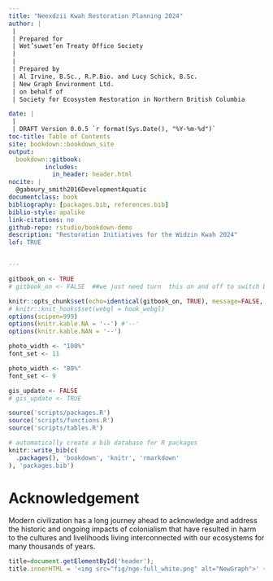 ```yaml
--- 
title: "Neexdzii Kwah Restoration Planning 2024"
author: |
 |
 | Prepared for
 | Wet’suwet’en Treaty Office Society
 |
 |
 | Prepared by
 | Al Irvine, B.Sc., R.P.Bio. and Lucy Schick, B.Sc.
 | New Graph Environment Ltd.
 | on behalf of 
 | Society for Ecosystem Restoration in Northern British Columbia

date: |
 |
 | DRAFT Version 0.0.5 `r format(Sys.Date(), "%Y-%m-%d")`
toc-title: Table of Contents
site: bookdown::bookdown_site
output: 
  bookdown::gitbook:
          includes:
            in_header: header.html
nocite: |
  @gaboury_smith2016DevelopmentAquatic
documentclass: book
bibliography: [packages.bib, references.bib]
biblio-style: apalike
link-citations: no
github-repo: rstudio/bookdown-demo
description: "Restoration Initiatives for the Widzin Kwah 2024"
lof: TRUE


---
```


```r
gitbook_on <- TRUE
# gitbook_on <- FALSE  ##we just need turn  this on and off to switch between gitbook and pdf via paged.js

```

```r
knitr::opts_chunk$set(echo=identical(gitbook_on, TRUE), message=FALSE, warning=FALSE, dpi=60, out.width = "100%")
# knitr::knit_hooks$set(webgl = hook_webgl)
options(scipen=999)
options(knitr.kable.NA = '--') #'--'
options(knitr.kable.NAN = '--')
```

```r
photo_width <- "100%"
font_set <- 11

```

```r
photo_width <- "80%"
font_set <- 9
```

```r
gis_update <- FALSE
# gis_update <- TRUE

```





```r
source('scripts/packages.R')
source('scripts/functions.R')
source('scripts/tables.R')

```


```r
# automatically create a bib database for R packages
knitr::write_bib(c(
  .packages(), 'bookdown', 'knitr', 'rmarkdown'
), 'packages.bib')
```

# Acknowledgement {.front-matter .unnumbered}


Modern civilization has a long journey ahead to acknowledge and address the historic and ongoing impacts of colonialism that have resulted in harm to the cultures and livelihoods living interconnected with our ecosystems for many thousands of years. 



```js
title=document.getElementById('header');
title.innerHTML = '<img src="fig/nge-full_white.png" alt="NewGraph">' + title.innerHTML
```

